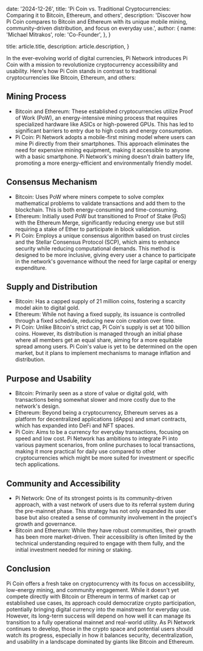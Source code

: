   date: '2024-12-26',
  title:
    'Pi Coin vs. Traditional Cryptocurrencies: Comparing it to Bitcoin, Ethereum, and others',
  description:
    'Discover how Pi Coin compares to Bitcoin and Ethereum with its unique mobile mining, community-driven distribution, and focus on everyday use.',
  author: {
    name: 'Michael Mitrakos',
    role: 'Co-Founder',
  },
}

  title: article.title,
  description: article.description,
}

In the ever-evolving world of digital currencies, Pi Network introduces Pi Coin with a mission to revolutionize cryptocurrency accessibility and usability. Here's how Pi Coin stands in contrast to traditional cryptocurrencies like Bitcoin, Ethereum, and others:

## Mining Process

- Bitcoin and Ethereum: These established cryptocurrencies utilize Proof of Work (PoW), an energy-intensive mining process that requires specialized hardware like ASICs or high-powered GPUs. This has led to significant barriers to entry due to high costs and energy consumption.
- Pi Coin: Pi Network adopts a mobile-first mining model where users can mine Pi directly from their smartphones. This approach eliminates the need for expensive mining equipment, making it accessible to anyone with a basic smartphone. Pi Network's mining doesn't drain battery life, promoting a more energy-efficient and environmentally friendly model.

## Consensus Mechanism

- Bitcoin: Uses PoW where miners compete to solve complex mathematical problems to validate transactions and add them to the blockchain. This is both energy-consuming and time-consuming.
- Ethereum: Initially used PoW but transitioned to Proof of Stake (PoS) with the Ethereum Merge, significantly reducing energy use but still requiring a stake of Ether to participate in block validation.
- Pi Coin: Employs a unique consensus algorithm based on trust circles and the Stellar Consensus Protocol (SCP), which aims to enhance security while reducing computational demands. This method is designed to be more inclusive, giving every user a chance to participate in the network's governance without the need for large capital or energy expenditure.

## Supply and Distribution

- Bitcoin: Has a capped supply of 21 million coins, fostering a scarcity model akin to digital gold.
- Ethereum: While not having a fixed supply, its issuance is controlled through a fixed schedule, reducing new coin creation over time.
- Pi Coin: Unlike Bitcoin's strict cap, Pi Coin's supply is set at 100 billion coins. However, its distribution is managed through an initial phase where all members get an equal share, aiming for a more equitable spread among users. Pi Coin's value is yet to be determined on the open market, but it plans to implement mechanisms to manage inflation and distribution.

## Purpose and Usability

- Bitcoin: Primarily seen as a store of value or digital gold, with transactions being somewhat slower and more costly due to the network's design.
- Ethereum: Beyond being a cryptocurrency, Ethereum serves as a platform for decentralized applications (dApps) and smart contracts, which has expanded into DeFi and NFT spaces.
- Pi Coin: Aims to be a currency for everyday transactions, focusing on speed and low cost. Pi Network has ambitions to integrate Pi into various payment scenarios, from online purchases to local transactions, making it more practical for daily use compared to other cryptocurrencies which might be more suited for investment or specific tech applications.

## Community and Accessibility

- Pi Network: One of its strongest points is its community-driven approach, with a vast network of users due to its referral system during the pre-mainnet phase. This strategy has not only expanded its user base but also created a sense of community involvement in the project's growth and governance.
- Bitcoin and Ethereum: While they have robust communities, their growth has been more market-driven. Their accessibility is often limited by the technical understanding required to engage with them fully, and the initial investment needed for mining or staking.

## Conclusion

Pi Coin offers a fresh take on cryptocurrency with its focus on accessibility, low-energy mining, and community engagement. While it doesn't yet compete directly with Bitcoin or Ethereum in terms of market cap or established use cases, its approach could democratize crypto participation, potentially bringing digital currency into the mainstream for everyday use. However, its long-term success will depend on how well it can manage its transition to a fully operational mainnet and real-world utility.
As Pi Network continues to develop, those in the crypto space and potential users should watch its progress, especially in how it balances security, decentralization, and usability in a landscape dominated by giants like Bitcoin and Ethereum.
